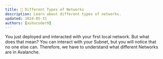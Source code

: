 ```yaml
---
title: 📕 Different Types of Networks
description: Learn about different types of networks.
updated: 2024-05-31
authors: [ashucoder9]
---
```



You just deployed and interacted with your first local network. But what does that mean? You can interact with your Subnet, but you will notice that no one else can. Therefore, we have to understand what different Networks are in Avalanche.

<Networks />